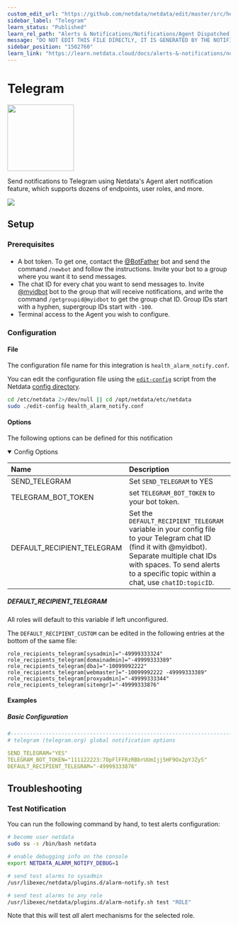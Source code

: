```yaml
---
custom_edit_url: "https://github.com/netdata/netdata/edit/master/src/health/notifications/telegram/metadata.yaml"
sidebar_label: "Telegram"
learn_status: "Published"
learn_rel_path: "Alerts & Notifications/Notifications/Agent Dispatched Notifications"
message: "DO NOT EDIT THIS FILE DIRECTLY, IT IS GENERATED BY THE NOTIFICATION'S metadata.yaml FILE"
sidebar_position: "1502760"
learn_link: "https://learn.netdata.cloud/docs/alerts-&-notifications/notifications/agent-dispatched-notifications/telegram"
---
```



# Telegram


<img src="https://netdata.cloud/img/telegram.svg" width="150"/>


Send notifications to Telegram using Netdata's Agent alert notification feature, which supports dozens of endpoints, user roles, and more.



<img src="https://img.shields.io/badge/maintained%20by-Netdata-%2300ab44" />

## Setup

### Prerequisites

#### 

- A bot token. To get one, contact the [@BotFather](https://t.me/BotFather) bot and send the command `/newbot` and follow the instructions. Invite your bot to a group where you want it to send messages.
- The chat ID for every chat you want to send messages to. Invite [@myidbot](https://t.me/myidbot) bot to the group that will receive notifications, and write the command `/getgroupid@myidbot` to get the group chat ID. Group IDs start with a hyphen, supergroup IDs start with `-100`.
- Terminal access to the Agent you wish to configure.



### Configuration

#### File

The configuration file name for this integration is `health_alarm_notify.conf`.


You can edit the configuration file using the [`edit-config`](/docs/netdata-agent/configuration#edit-a-configuration-file-using-edit-config) script from the
Netdata [config directory](/docs/netdata-agent/configuration#the-netdata-config-directory).

```bash
cd /etc/netdata 2>/dev/null || cd /opt/netdata/etc/netdata
sudo ./edit-config health_alarm_notify.conf
```
#### Options

The following options can be defined for this notification

<details open>
<summary>Config Options</summary>

| Name | Description | Default | Required |
|:----|:-----------|:-------|:--------:|
| SEND_TELEGRAM | Set `SEND_TELEGRAM` to YES | YES | yes |
| TELEGRAM_BOT_TOKEN | set `TELEGRAM_BOT_TOKEN` to your bot token. |  | yes |
| DEFAULT_RECIPIENT_TELEGRAM | Set the `DEFAULT_RECIPIENT_TELEGRAM` variable in your config file to your Telegram chat ID (find it with @myidbot). Separate multiple chat IDs with spaces. To send alerts to a specific topic within a chat, use `chatID:topicID`. |  | yes |

##### DEFAULT_RECIPIENT_TELEGRAM

All roles will default to this variable if left unconfigured.

The `DEFAULT_RECIPIENT_CUSTOM` can be edited in the following entries at the bottom of the same file:

```text
role_recipients_telegram[sysadmin]="-49999333324"
role_recipients_telegram[domainadmin]="-49999333389"
role_recipients_telegram[dba]="-10099992222"
role_recipients_telegram[webmaster]="-10099992222 -49999333389"
role_recipients_telegram[proxyadmin]="-49999333344"
role_recipients_telegram[sitemgr]="-49999333876"
```


</details>

#### Examples

##### Basic Configuration



```yaml
#------------------------------------------------------------------------------
# telegram (telegram.org) global notification options

SEND_TELEGRAM="YES"
TELEGRAM_BOT_TOKEN="111122223:7OpFlFFRzRBbrUUmIjj5HF9Ox2pYJZy5"
DEFAULT_RECIPIENT_TELEGRAM="-49999333876"

```


## Troubleshooting

### Test Notification

You can run the following command by hand, to test alerts configuration:

```bash
# become user netdata
sudo su -s /bin/bash netdata

# enable debugging info on the console
export NETDATA_ALARM_NOTIFY_DEBUG=1

# send test alarms to sysadmin
/usr/libexec/netdata/plugins.d/alarm-notify.sh test

# send test alarms to any role
/usr/libexec/netdata/plugins.d/alarm-notify.sh test "ROLE"
```

Note that this will test _all_ alert mechanisms for the selected role.


